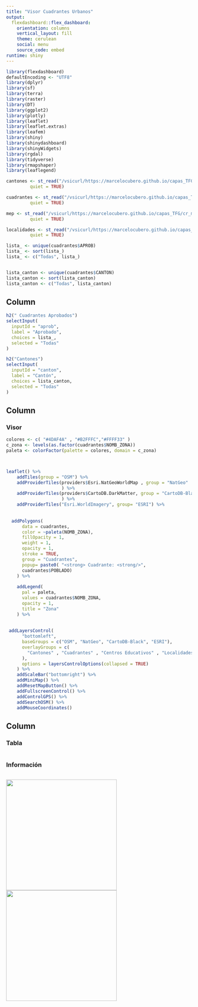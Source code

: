 ```yaml
---
title: "Visor Cuadrantes Urbanos"
output: 
  flexdashboard::flex_dashboard:
    orientation: columns
    vertical_layout: fill
    theme: cerulean
    social: menu
    source_code: embed
runtime: shiny
---
```


```r
library(flexdashboard)
defaultEncoding <- "UTF8"
library(dplyr)
library(sf)
library(terra)
library(raster)
library(DT)
library(ggplot2)
library(plotly)
library(leaflet)
library(leaflet.extras)
library(leafem)
library(shiny)
library(shinydashboard)
library(shinyWidgets)
library(rgdal)
library(tidyverse)
library(rmapshaper)
library(leaflegend)
```

```r

cantones <- st_read("/vsicurl/https://marcelocubero.github.io/capas_TFG/cantones4.geojson",
         quiet = TRUE)

cuadrantes <- st_read("/vsicurl/https://marcelocubero.github.io/capas_TFG/cuadrantes_visor.geojson",
         quiet = TRUE)

mep <- st_read("/vsicurl/https://marcelocubero.github.io/capas_TFG/cr_mep.geojson",
         quiet = TRUE)

localidades <- st_read("/vsicurl/https://marcelocubero.github.io/capas_TFG/localidades2.geojson",
         quiet = TRUE)

lista_ <- unique(cuadrantes$APROB)
lista_ <- sort(lista_)
lista_ <- c("Todas", lista_)


lista_canton <- unique(cuadrantes$CANTON)
lista_canton <- sort(lista_canton)
lista_canton <- c("Todas", lista_canton)

```

Column {.sidebar}
-----------------------------------------------------------------------
```r

h2(" Cuadrantes Aprobados")
selectInput(
  inputId = "aprob",
  label = "Aprobado",
  choices = lista_,
  selected = "Todas"
)

h2("Cantones")
selectInput(
  inputId = "canton",
  label = "Cantón",
  choices = lista_canton,
  selected = "Todas"
)
```

Column {data-width=650}
-----------------------------------------------------------------------

### Visor

```r


colores <- c( "#4DAF4A" , "#B2FFFC","#FFFF33" )
c_zona <- levels(as.factor(cuadrantes$NOMB_ZONA))
paleta <- colorFactor(palette = colores, domain = c_zona)



leaflet() %>%
    addTiles(group = "OSM") %>%
    addProviderTiles(providers$Esri.NatGeoWorldMap , group = "NatGeo"
                     ) %>%
    addProviderTiles(providers$CartoDB.DarkMatter, group = "CartoDB-Black"
                     ) %>%
    addProviderTiles("Esri.WorldImagery", group= "ESRI") %>%
  
  
  addPolygons(
      data = cuadrantes,
      color = ~paleta(NOMB_ZONA),
      fillOpacity = 1,
      weight = 1,
      opacity = 1,
      stroke = TRUE,
      group = "Cuadrantes",
      popup= paste0( "<strong> Cuadrante: <strong/>",
      cuadrantes$POBLADO)
    ) %>%
    
    addLegend(
      pal = paleta,
      values = cuadrantes$NOMB_ZONA,
      opacity = 1,
      title = "Zona"
    ) %>%
  
  
 addLayersControl(
      "bottomleft",
      baseGroups = c("OSM", "NatGeo", "CartoDB-Black", "ESRI"),
      overlayGroups = c(
        "Cantones" , "Cuadrantes" , "Centros Educativos" , "Localidades"
      ),
      options = layersControlOptions(collapsed = TRUE)
    ) %>%
    addScaleBar("bottomright") %>%
    addMiniMap() %>%
    addResetMapButton() %>%
    addFullscreenControl() %>%
    addControlGPS() %>%
    addSearchOSM() %>%
    addMouseCoordinates()


```

Column {data-width=350}
-----------------------------------------------------------------------


### Tabla

```r

```

### Información

```r

```

![](https://marcelocubero.github.io/capas_TFG/5.png){width='300px'} 
![](https://marcelocubero.github.io/capas_TFG/INVU.jpg){width='300px'}